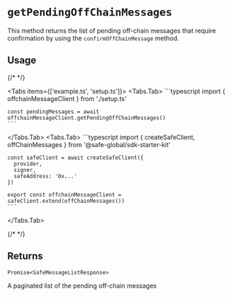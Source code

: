
# `getPendingOffChainMessages`

This method returns the list of pending off-chain messages that require confirmation by using the `confirmOffChainMessage` method.

## Usage

{/* <!-- vale off --> */}

<Tabs items={['example.ts', 'setup.ts']}>
  <Tabs.Tab>
    ```typescript
    import { offchainMessageClient } from './setup.ts'

    const pendingMessages = await offchainMessageClient.getPendingOffChainMessages()
    ```
  </Tabs.Tab>
  <Tabs.Tab>
    ```typescript
    import { createSafeClient, offChainMessages } from '@safe-global/sdk-starter-kit'

    const safeClient = await createSafeClient({
      provider,
      signer,
      safeAddress: '0x...'
    })

    export const offchainMessageClient = safeClient.extend(offChainMessages())
    ```
  </Tabs.Tab>
</Tabs>

{/* <!-- vale on --> */}

## Returns

`Promise<SafeMessageListResponse>`

A paginated list of the pending off-chain messages

